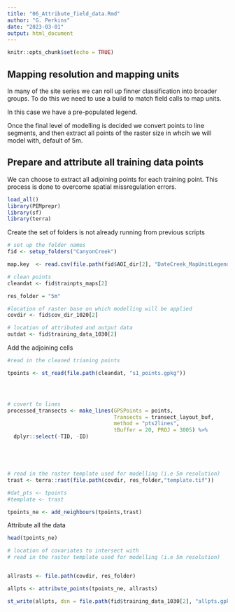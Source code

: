 ```yaml
---
title: "06_Attribute_field_data.Rmd"
author: "G. Perkins"
date: "2023-03-01"
output: html_document
---
```


```r
knitr::opts_chunk$set(echo = TRUE)
```

## Mapping resolution and mapping units 

In many of the site series we can roll up finner classification into broader groups. To do this we need to use a build to match field calls to map units. 

In this case we have a pre-populated legend. 

Once the final level of modelling is decided we convert points to line segments, and then extract all points of the raster size in whcih we will model with, default of 5m. 



## Prepare and attribute all training data points 

We can choose to extract all adjoining points for each training point. 
This process is done to overcome spatial missregulation errors. 


```r

load_all()
library(PEMprepr)
library(sf)
library(terra)

```

Create the set of folders is not already running from previous scripts

```r
# set up the folder names
fid <- setup_folders("CanyonCreek")

map.key  <- read.csv(file.path(fid$AOI_dir[2], "DateCreek_MapUnitLegend.csv"), stringsAsFactor = FALSE)

# clean points 
cleandat <- fid$trainpts_maps[2]

res_folder = "5m"

#location of raster base on which modelling will be applied
covdir <- fid$cov_dir_1020[2]

# location of attributed and output data 
outdat <- fid$training_data_1030[2]

```

Add the adjoining cells 

```r
#read in the cleaned trianing points

tpoints <- st_read(file.path(cleandat, "s1_points.gpkg"))




# covert to lines 
processed_transects <- make_lines(GPSPoints = points, 
                                  Transects = transect_layout_buf, 
                                  method = "pts2lines",  
                                  tBuffer = 20, PROJ = 3005) %>%
  dplyr::select(-TID, -ID)





# read in the raster template used for modelling (i.e 5m resolution)
trast <- terra::rast(file.path(covdir, res_folder,"template.tif"))

#dat_pts <- tpoints 
#template <- trast

tpoints_ne <- add_neighbours(tpoints,trast)


```

Attribute all the data 


```r

head(tpoints_ne)

# location of covariates to intersect with
# read in the raster template used for modelling (i.e 5m resolution)


allrasts <- file.path(covdir, res_folder)

allpts <- attribute_points(tpoints_ne, allrasts) 

st_write(allpts, dsn = file.path(fid$training_data_1030[2], "allpts.gpkg"), delete_layer = TRUE)

```

